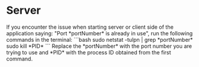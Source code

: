 
# Server

<Callout emoji="💡">
    If you encounter the issue when starting server or client side of the application saying: "Port *portNumber* is already in use", run the following commands in the terminal:
    ```bash
    sudo netstat -tulpn | grep *portNumber*
    sudo kill *PID*
    ```
    Replace the *portNumber* with the port number you are trying to use and *PID* with the process ID obtained from the first command.
</Callout>